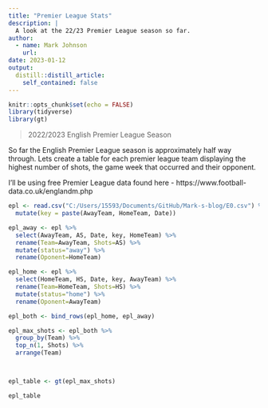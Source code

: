 ```yaml
---
title: "Premier League Stats"
description: |
  A look at the 22/23 Premier League season so far.
author:
  - name: Mark Johnson
    url: 
date: 2023-01-12
output:
  distill::distill_article:
    self_contained: false
---
```



```r
knitr::opts_chunk$set(echo = FALSE)
library(tidyverse)
library(gt)
```


> 2022/2023 English Premier League Season 

So far the English Premier League season is approximately half way through. Lets create a table for each premier league team displaying the highest number of shots, the game week that occurred and their opponent.

I'll be using free Premier League data found here - https://www.football-data.co.uk/englandm.php

```r

epl <- read.csv("C:/Users/15593/Documents/GitHub/Mark-s-blog/E0.csv") %>% 
  mutate(key = paste(AwayTeam, HomeTeam, Date))

epl_away <- epl %>% 
  select(AwayTeam, AS, Date, key, HomeTeam) %>% 
  rename(Team=AwayTeam, Shots=AS) %>% 
  mutate(status="away") %>% 
  rename(Oponent=HomeTeam)

epl_home <- epl %>% 
  select(HomeTeam, HS, Date, key, AwayTeam) %>% 
  rename(Team=HomeTeam, Shots=HS) %>% 
  mutate(status="home") %>% 
  rename(Oponent=AwayTeam)

epl_both <- bind_rows(epl_home, epl_away)

epl_max_shots <- epl_both %>% 
  group_by(Team) %>% 
  top_n(1, Shots) %>% 
  arrange(Team)



epl_table <- gt(epl_max_shots)

epl_table
  

```


